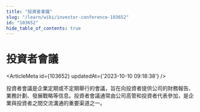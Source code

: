 ```yaml
---
title: "投資者會議"
slug: "/learn/wiki/investor-conference-103652"
id: "103652"
hide_table_of_contents: true
---
```



# 投資者會議

<ArticleMeta id={103652} updatedAt={'2023-10-10 09:18:38'} />
<div className='border-solid border-b border-t-0 my-4 border-[var(--ifm-color-gray-300)]' />

投資者會議是企業定期或不定期舉行的會議，旨在向投資者提供公司的財務報告、業務計劃、發展戰略等信息。投資者會議通常由公司高管和投資者代表參加，是企業與投資者之間交流溝通的重要渠道之一。
